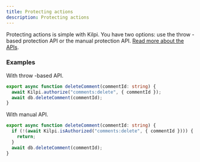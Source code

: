```yaml
---
title: Protecting actions
description: Protecting actions
---
```


Protecting actions is simple with Kilpi. You have two options: use the throw -based protection API or the manual protection API. [Read more about the APIs](/docs/guides/protection-basics).

### Examples

With throw -based API.

```ts
export async function deleteComment(commentId: string) {
  await Kilpi.authorize("comments:delete", { commentId });
  await db.deleteComment(commentId);
}
```

With manual API.

```ts
export async function deleteComment(commentId: string) {
  if (!(await Kilpi.isAuthorized("comments:delete", { commentId }))) {
    return;
  }
  await db.deleteComment(commentId);
}
```